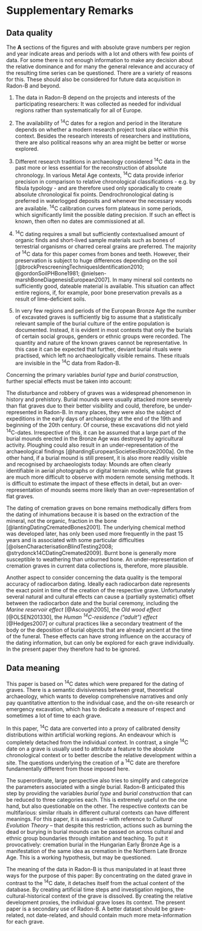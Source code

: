 # Supplementary Remarks

## Data quality {#data-quality-discussion}

The **A** sections of the figures \ref{development_burial_type} and \ref{development_burial_construction} with absolute grave numbers per region and year indicate areas and periods with a lot and others with few points of data. For some there is not enough information to make any decision about the relative dominance and for many the general relevance and accuracy of the resulting time series can be questioned. There are a variety of reasons for this. These should also be considered for future data acquisition in Radon-B and beyond.

1. The data in Radon-B depend on the projects and interests of the participating researchers: It was collected as needed for individual regions rather than systematically for all of Europe.

2. The availability of ^14^C dates for a region and period in the literature depends on whether a modern research project took place within this context. Besides the research interests of researchers and institutions, there are also political reasons why an area might be better or worse explored.

3. Different research traditions in archaeology considered ^14^C data in the past more or less essential for the reconstruction of absolute chronology. In various Metal Age contexts, ^14^C data provide inferior precision in comparison to relative chronological classifications - e.g. by fibula typology - and are therefore used only sporadically to create absolute chronological fix points. Dendrochronological dating is preferred in waterlogged deposits and whenever the necessary woods are available. ^14^C calibration curves form plateaus in some periods, which significantly limit the possible dating precision. If such an effect is known, then often no dates are commissioned at all.

4. ^14^C dating requires a small but sufficiently contextualised amount of organic finds and short-lived sample materials such as bones of terrestrial organisms or charred cereal grains are preferred. The majority of ^14^C data for this paper comes from bones and teeth. However, their preservation is subject to huge differences depending on the soil [@brockPrescreeningTechniquesIdentification2010; @gordonSoilPHBone1981; @nielsen-marshBoneDiagenesisEuropean2007]. In many mineral soil contexts no sufficiently good, dateable material is available. This situation can affect entire regions, if, for example, poor bone preservation prevails as a result of lime-deficient soils.

5. In very few regions and periods of the European Bronze Age the number of excavated graves is sufficiently big to assume that a statistically relevant sample of the burial culture of the entire population is documented. Instead, it is evident in most contexts that only the burials of certain social groups, genders or ethnic groups were recorded. The quantity and nature of the known graves cannot be representative. In this case it can be expected that further, deviant burial rituals were practised, which left no archaeologically visible remains. These rituals are invisible in the ^14^C data from Radon-B.

Concerning the primary variables *burial type* and *burial construction*, further special effects must be taken into account:

The disturbance and robbery of graves was a widespread phenomenon in history and prehistory. Burial mounds were usually attacked more severely than flat graves due to their better visibility and could, therefore, be under-represented in Radon-B. In many places, they were also the subject of expeditions in the early days of archaeology at the end of the 19th and beginning of the 20th century. Of course, these excavations did not yield ^14^C-dates. Irrespective of this, it can be assumed that a large part of the burial mounds erected in the Bronze Age was destroyed by agricultural activity. Ploughing could also result in an under-representation of the archaeological findings [@hardingEuropeanSocietiesBronze2000a]. On the other hand, if a burial mound is still present, it is also more readily visible and recognised by archaeologists today: Mounds are often clearly identifiable in aerial photographs or digital terrain models, while flat graves are much more difficult to observe with modern remote sensing methods. It is difficult to estimate the impact of these effects in detail, but an over-representation of mounds seems more likely than an over-representation of flat graves. 

The dating of cremation graves on bone remains methodically differs from the dating of inhumations because it is based on the extraction of the mineral, not the organic, fraction in the bone [@lantingDatingCrematedBones2001]. The underlying chemical method was developed later, has only been used more frequently in the past 15 years and is associated with some particular difficulties [@olsenCharacterisationBlindTesting2008; @strydonck14CDatingCremated2009]. Burnt bone is generally more susceptible to weathering than unburned bone. An under-representation of cremation graves in current data collections is, therefore, more plausible.

Another aspect to consider concerning the data quality is the temporal accuracy of radiocarbon dating. Ideally each radiocarbon date represents the exact point in time of the creation of the respective grave. Unfortunately several natural and cultural effects can cause a (partially systematic) offset between the radiocarbon date and the burial ceremony, including the *Marine reservoir effect* [@Ascough2005], the *Old wood effect* [@OLSEN201330], the *Human ^14^C-residence ("adult") effect* [@Hedges2007] or cultural practices like a secondary treatment of the body or the deposition of burial objects that are already ancient at the time of the funeral. These effects can have strong influence on the accuracy of the dating information, but can only be explored for each grave individually. In the present paper they therefore had to be ignored.

## Data meaning {#data-meaning-discussion}

This paper is based on ^14^C dates which were prepared for the dating of graves. There is a semantic divisiveness between great, theoretical archaeology, which wants to develop comprehensive narratives and only pay quantitative attention to the individual case, and the on-site research or emergency excavation, which has to dedicate a measure of respect and sometimes a lot of time to each grave. 

In this paper, ^14^C data are converted into a proxy of calibrated density distributions within artificial working regions. An endeavour which is completely detached from the individual context. In contrast, a single ^14^C date on a grave is usually used to attribute a feature to the absolute chronological context or to better describe the relative development within a site. The questions underlying the creation of a ^14^C date are therefore fundamentally different from those imposed here.

The superordinate, large perspective also tries to simplify and categorize the parameters associated with a single burial. Radon-B anticipated this step by providing the variables *burial type* and *burial construction* that can be reduced to three categories each. This is extremely useful on the one hand, but also questionable on the other. The respective contexts can be multifarious: similar rituals in different cultural contexts can have different meanings. For this paper, it is assumed -- with reference to *Cultural Evolution Theory* -- that despite this restriction, actions such as burning the dead or burying in burial mounds can be passed on across cultural and ethnic group boundaries through imitation and teaching. To put it provocatively: cremation burial in the Hungarian Early Bronze Age is a manifestation of the same idea as cremation in the Northern Late Bronze Age. This is a working hypothesis, but may be questioned.

The meaning of the data in Radon-B is thus manipulated in at least three ways for the purpose of this paper: By concentrating on the dated grave in contrast to the ^14^C date, it detaches itself from the actual content of the database. By creating artificial time steps and investigation regions, the cultural-historical context of the grave is dissolved. By creating the relative development proxies, the individual grave loses its context. The present paper is a secondary use of Radon-B. A better dataset should be grave-related, not date-related, and should contain much more meta-information for each grave.


